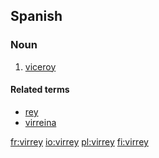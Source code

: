 ==Spanish==

===Noun===
{{es-noun-m|pl=virreyes}}

# [[viceroy]]

====Related terms====
* [[rey]]
* [[virreina]]

[[fr:virrey]]
[[io:virrey]]
[[pl:virrey]]
[[fi:virrey]]